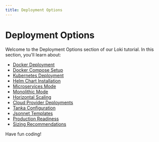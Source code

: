 ```yaml
---
title: Deployment Options
---
```


# Deployment Options

Welcome to the Deployment Options section of our Loki tutorial. In this section, you'll learn about:

- [Docker Deployment](./0-docker-deployment.mdx)
- [Docker Compose Setup](./1-docker-compose-setup.mdx)
- [Kubernetes Deployment](./2-kubernetes-deployment.mdx)
- [Helm Chart Installation](./3-helm-chart-installation.mdx)
- [Microservices Mode](./4-microservices-mode.mdx)
- [Monolithic Mode](./5-monolithic-mode.mdx)
- [Horizontal Scaling](./6-horizontal-scaling.mdx)
- [Cloud Provider Deployments](./7-cloud-provider-deployments.mdx)
- [Tanka Configuration](./8-tanka-configuration.mdx)
- [Jsonnet Templates](./9-jsonnet-templates.mdx)
- [Production Readiness](./10-production-readiness.mdx)
- [Sizing Recommendations](./11-sizing-recommendations.mdx)

Have fun coding!